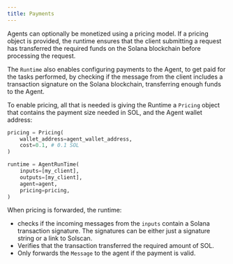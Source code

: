 ```yaml
---
title: Payments
---
```

Agents can optionally be monetized using a pricing model. If a pricing object is provided, the runtime ensures that the client submitting a request has transferred the required funds on the Solana blockchain before processing the request.

The `Runtime` also enables configuring payments to the Agent, to get paid for the tasks performed, by checking if the message from the client includes a transaction signature on the Solana blockchain, transferring enough funds to the Agent.

To enable pricing, all that is needed is giving the Runtime a `Pricing` object that contains the payment size needed in SOL, and the Agent wallet address:

```python
pricing = Pricing(
    wallet_address=agent_wallet_address,
    cost=0.1, # 0.1 SOL
)

runtime = AgentRunTime(
	inputs=[my_client],
	outputs=[my_client],
	agent=agent,
	pricing=pricing,
)
```

When pricing is forwarded, the runtime:

- checks if the incoming messages from the `inputs` contain a Solana transaction signature. The signatures can be either just a signature string or a link to Solscan.
- Verifies that the transaction transferred the required amount of SOL.
- Only forwards the `Message` to the agent if the payment is valid.
